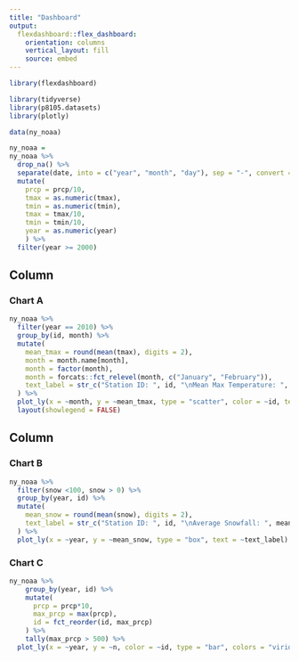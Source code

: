 ```yaml
---
title: "Dashboard"
output: 
  flexdashboard::flex_dashboard:
    orientation: columns
    vertical_layout: fill
    source: embed
---
```


```r
library(flexdashboard)

library(tidyverse)
library(p8105.datasets)
library(plotly)
```

```r
data(ny_noaa)

ny_noaa =
ny_noaa %>%
  drop_na() %>% 
  separate(date, into = c("year", "month", "day"), sep = "-", convert = TRUE) %>% 
  mutate(
    prcp = prcp/10,
    tmax = as.numeric(tmax),
    tmin = as.numeric(tmin),
    tmax = tmax/10,
    tmin = tmin/10,
    year = as.numeric(year)
    ) %>% 
  filter(year >= 2000)
```

Column {data-width=650}
-----------------------------------------------------------------------

### Chart A

```r
ny_noaa %>%
  filter(year == 2010) %>% 
  group_by(id, month) %>% 
  mutate(
    mean_tmax = round(mean(tmax), digits = 2),
    month = month.name[month],
    month = factor(month),
    month = forcats::fct_relevel(month, c("January", "February")), 
    text_label = str_c("Station ID: ", id, "\nMean Max Temperature: ", mean_tmax, "ºC")
  ) %>%
  plot_ly(x = ~month, y = ~mean_tmax, type = "scatter", color = ~id, text = ~text_label) %>% 
  layout(showlegend = FALSE)
```

Column {data-width=350}
-----------------------------------------------------------------------

### Chart B

```r
ny_noaa %>% 
  filter(snow <100, snow > 0) %>% 
  group_by(year, id) %>% 
  mutate(
    mean_snow = round(mean(snow), digits = 2),
    text_label = str_c("Station ID: ", id, "\nAverage Snowfall: ", mean_snow, "mm")
  ) %>% 
  plot_ly(x = ~year, y = ~mean_snow, type = "box", text = ~text_label)
```

### Chart C

```r
ny_noaa %>% 
    group_by(year, id) %>% 
    mutate(
      prcp = prcp*10,
      max_prcp = max(prcp),
      id = fct_reorder(id, max_prcp)
    ) %>% 
    tally(max_prcp > 500) %>% 
  plot_ly(x = ~year, y = ~n, color = ~id, type = "bar", colors = "viridis")
```

